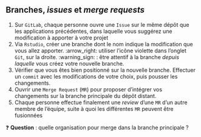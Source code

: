 :::{.callout-tip collapse="true" icon=false}
## Branches, *issues* et *merge requests*

::: {.incremental}
1. Sur `GitLab`, chaque personne ouvre une `Issue` sur le même dépôt que les applications précédentes, dans laquelle vous suggérez une modification à apporter à votre projet
2. Via `Rstudio`, créer une branche dont le nom indique la modification que vous allez apporter. :arrow_right: utiliser l'icône violette dans l'onglet `Git`, sur la droite. 
:warning_sign: : être attentif à la branche _depuis laquelle_ vous créez votre nouvelle branche.
3. Vérifier que vous êtes bien positionné sur la nouvelle branche. Effectuer un `commit` avec les modifications de votre choix, puis pousser les changements.
4. Ouvrir une `Merge Request` (`MR`) pour proposer d'intégrer vos changements sur la branche principale du dépôt distant.
5. Chaque personne effectue finalement une *review* d'une `MR` d'un autre membre de l'équipe, suite à quoi les différentes `MR` peuvent être fusionnées
:::
:::

❓ **Question** : quelle organisation pour merge dans la branche principale ?
